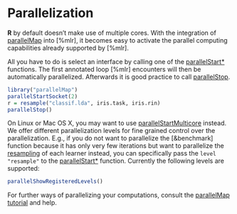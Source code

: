 # Parallelization

**R** by default doesn't make use of multiple cores.
With the integration of [parallelMap](https://github.com/berndbischl/parallelMap) into
[%mlr], it becomes easy to activate the parallel computing capabilities already
supported by [%mlr].

All you have to do is select an interface by calling one of the
[parallelStart*](&parallelMap::parallelStart) functions.
The first annotated loop [%mlr] encounters will then be automatically parallelized.
Afterwards it is good practice to call [parallelStop](&parallelMap::parallelStop).

```r
library("parallelMap")
parallelStartSocket(2)
r = resample("classif.lda", iris.task, iris.rin)
parallelStop()
```

On Linux or Mac OS X, you may want to use
[parallelStartMulticore](&parallelMap::parallelStartMulticore) instead.
We offer different parallelization levels for fine grained control over the parallelization.
E.g., if you do not want to parallelize the [&benchmark] function because it has only very
few iterations but want to parallelize the [resampling](&resample) of each learner instead,
you can specifically pass the ``level`` `"resample"` to the
[parallelStart*](&parallelMap::parallelStart) function.
Currently the following levels are supported:
```r
parallelShowRegisteredLevels()
```

For further ways of parallelizing your computations, consult the
[parallelMap tutorial](https://github.com/berndbischl/parallelMap#parallelmap) and help.
